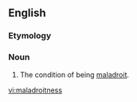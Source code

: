 ==English==

===Etymology===
{{suffix|maladroit|ness}}

===Noun===
{{en-noun|-}}

# The condition of being [[maladroit]].

[[vi:maladroitness]]
